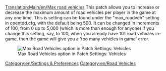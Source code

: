 [[Translation:Main/en/Max road vehicles]]
{{en/-}}
This patch allows you to increase or decrease the maximum amount of road vehicles per player in the game at any one time. This is setting can be found under the "max_roadveh" setting in opentdd.cfg, with the default being 500. It can be changed in increments of 100, from 0 up to 5,000 (which is more than enough for anyone) If you change this setting, say, to 100, when you already have 101 road vehicles in-game, then the game will give you a 'too many vehicles in game' error. 

[[File:en/maxvehiclesroadvehicles.png|frame|Max Road Vehicles option in Patch Settings: Vehicles]]

[[Category:en/Settings & Preferences]]
[[Category:en/Road Vehicles]]